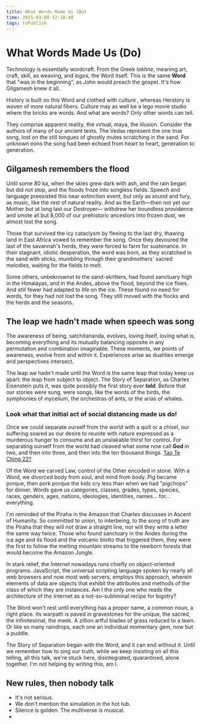 ```yaml
---
title: What Words Made Us (Do)
time: 2021-03-08 12:18:48
tags: toPublish
---
```


# What Words Made Us (Do)

Technology is essentially wordcraft. From the Greek _tekhne_, meaning art, craft, skill, as weaving, and _logos_, the Word itself. This is the same **Word** that "was in the beginning", as John would preach the gospel. It's how Gilgamesh knew it all.

History is built on this Word and clothed with culture , whereas Herstory is woven of more natural fibers. Culture may as well be a lego movie studio where the bricks are words. And what are words? Only other words can tell.

They comprise apparent reality, the virtual, maya, the illusion. Consider the authors of many of our ancient texts. The Vedas represent the one true song, lost on the still tongues of ghostly mutes scratching in the sand. For unknown eons the song had been echoed from heart to heart, generation to generation.

## Gilgamesh remembers the flood

Until some 80 ka, when the skies grew dark with ash, and the rain began but did not stop, and the floods froze into songless fields. Speech and language preexisted this near extinction event, but only as sound and fury, as music, like the rest of natural reality. And as the Earth—then not yet our Mother but at long last our Destroyer— withdrew her boundless providence and smote all but 8,000 of our prehistoric ancestors into frozen dust, we almost lost the song.

Those that survived the icy cataclysm by fleeing to the last dry, thawing land in East Africa vowed to remember the song. Once they devoured the last of the savannah's herds, they were forced to farm for sustenance. In their stagnant, idiotic desperation, the word was born, as they scratched in the sand with sticks, mumbling through their grandmothers' sacred melodies, waiting for the fields to melt.

Some others, unbeknownst to the sand-skritters, had found sanctuary high in the Himalayas, and in the Andes, above the flood, beyond the ice floes. And still fewer had adapted to life on the ice. These found no need for words, for they had not lost the song. They still moved with the flocks and the herds and the seasons.

## The leap we hadn't made when speech was song

The awareness of being, satchitananda, evolves, loving itself, loving what is, becoming everything and its mutually balancing opposite in any permutation and combination imaginable. These moments, we points of awareness, evolve from and within it. Experiences arise as dualities emerge and perspectives intersect.

The leap we hadn't made until the Word is the same leap that today keep us apart: the leap from subject to object. The Story of Separation, as Charles Eisenstein puts it, was quite possibly the first story ever **told**. Before that our stories were sung, were songs, like the words of the birds, the symphonies of mycelium, the orchestras of ants, or the arias of whales.

### Look what that initial act of social distancing made us do!

Once we could separate ourself from the world with a quill or a chisel, our suffering soared as our desire to reunite with nature expressed as a murderous hunger to consume and an unslakable thirst for control. For separating ourself from the world had cleaved what some now call **God** in two, and then into three, and then into the ten thousand things. [Tao Te Ching 22?]()

Of the Word we carved Law, control of the Other encoded in stone. With a Word, we divorced body from soul, and mind from body. Pig became porque, then pork porque the kids cry less than when we had "pigchops" for dinner. Words gave us categories, classes, grades, types, species, races, genders, ages, nations, ideologies, identities, names… for… everything.

I'm reminded of the Piraha in the Amazon that Charles discusses in Ascent of Humanity. So committed to union, to interbeing, to the song of truth are the Piraha that they will not draw a straight line, nor will they write a letter the same way twice. Those who found sanctuary in the Andes during the ice age and its flood and the volcanic blotto that triggered them, they were the first to follow the melting mountain streams to the newborn forests that would become the Amazon Jungle.

In stark relief, the Internet nowadays runs chiefly on object-oriented programs. JavaScript, the universal scripting language spoken by nearly all web browsers and now most web servers, employs this approach, wherein elements of data are objects that exhibit the attributes and methods of the class of which they are instances. Am I the only one who reads the architecture of the Internet as a not-so-subliminal recipe for bigotry?

The Word won't rest until everything has a proper name, a common noun, a right place. Its warpath is paved in gravestones for the unique, the sacred, the infinitesimal, the meek. A zillion artful blades of grass reduced to a lawn. Or like so many raindrops, each one an individual momentary gem, now but a puddle.

The Story of Separation began with the Word, and it can end without it. Until we remember how to sing our truth, while we keep insisting on all this telling, all this talk, we're stuck here, disintegrated, quarantined, alone together. I'm not helping by writing this, am I.

## New rules, then nobody talk

- It's not serious.
- We don't mention the simulation in the hot tub.
- Silence is golden. The multiverse is musical.
-
